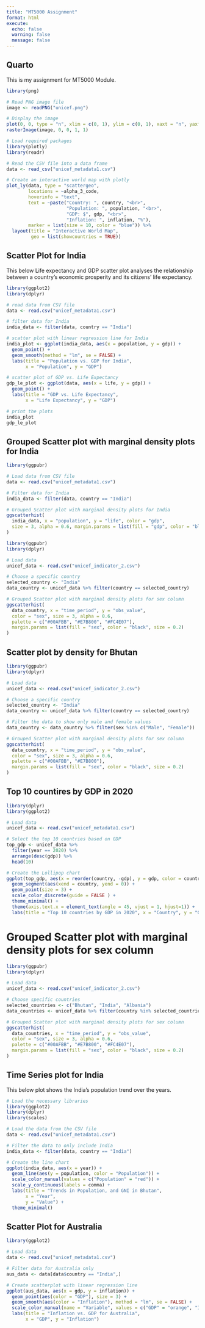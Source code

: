 ```yaml
---
title: "MT5000 Assignment"
format: html
execute: 
  echo: false
  warning: false
  message: false
---
```


## Quarto

This is my assignment for MT5000 Module. 





```r
library(png)

# Read PNG image file
image <- readPNG("unicef.png")

# Display the image
plot(0, 0, type = "n", xlim = c(0, 1), ylim = c(0, 1), xaxt = "n", yaxt = "n", ann = FALSE)
rasterImage(image, 0, 0, 1, 1)


```

```r
# Load required packages
library(plotly)
library(readr)

# Read the CSV file into a data frame
data <- read_csv("unicef_metadata1.csv")

# Create an interactive world map with plotly
plot_ly(data, type = "scattergeo", 
        locations = ~alpha_3_code, 
        hoverinfo = "text", 
        text = ~paste("Country: ", country, "<br>",
                      "Population: ", population, "<br>",
                      "GDP: $", gdp, "<br>",
                      "Inflation: ", inflation, "%"), 
        marker = list(size = 10, color = "blue")) %>%
  layout(title = "Interactive World Map", 
         geo = list(showcountries = TRUE))


```

## Scatter Plot for India

This below Life expectancy and GDP scatter plot analyses the relationship between a country's economic prosperity and its citizens' life expectancy.

```r
library(ggplot2)
library(dplyr)

# read data from CSV file
data <- read.csv("unicef_metadata1.csv")

# filter data for India
india_data <- filter(data, country == "India")

# scatter plot with linear regression line for India
india_plot <- ggplot(india_data, aes(x = population, y = gdp)) +
  geom_point() +
  geom_smooth(method = "lm", se = FALSE) +
  labs(title = "Population vs. GDP for India",
       x = "Population", y = "GDP")

# scatter plot of GDP vs. Life Expectancy
gdp_le_plot <- ggplot(data, aes(x = life, y = gdp)) +
  geom_point() +
  labs(title = "GDP vs. Life Expectancy",
       x = "Life Expectancy", y = "GDP")

# print the plots
india_plot
gdp_le_plot

```
## Grouped Scatter plot with marginal density plots for India

```r
library(ggpubr)

# Load data from CSV file
data <- read.csv("unicef_metadata1.csv")

# Filter data for India
india_data <- filter(data, country == "India")

# Grouped Scatter plot with marginal density plots for India
ggscatterhist(
  india_data, x = "population", y = "life", color = "gdp",
  size = 3, alpha = 0.6, margin.params = list(fill = "gdp", color = "black", size = 0.2)
)

```




```r
library(ggpubr)
library(dplyr)

# Load data
unicef_data <- read.csv("unicef_indicator_2.csv")

# Choose a specific country
selected_country <- "India"
data_country <- unicef_data %>% filter(country == selected_country)

# Grouped Scatter plot with marginal density plots for sex column
ggscatterhist(
  data_country, x = "time_period", y = "obs_value",
  color = "sex", size = 3, alpha = 0.6,
  palette = c("#00AFBB", "#E7B800", "#FC4E07"),
  margin.params = list(fill = "sex", color = "black", size = 0.2)
)


```
## Scatter plot by density for Bhutan

```r
library(ggpubr)
library(dplyr)

# Load data
unicef_data <- read.csv("unicef_indicator_2.csv")

# Choose a specific country
selected_country <- "India"
data_country <- unicef_data %>% filter(country == selected_country)

# Filter the data to show only male and female values
data_country <- data_country %>% filter(sex %in% c("Male", "Female"))

# Grouped Scatter plot with marginal density plots for sex column
ggscatterhist(
  data_country, x = "time_period", y = "obs_value",
  color = "sex", size = 3, alpha = 0.6,
  palette = c("#00AFBB", "#E7B800"),
  margin.params = list(fill = "sex", color = "black", size = 0.2)
)

```






## Top 10 countires by GDP in 2020

```r
library(dplyr)
library(ggplot2)

# Load data
unicef_data <- read.csv("unicef_metadata1.csv")

# Select the top 10 countries based on GDP
top_gdp <- unicef_data %>%
  filter(year == 2020) %>%
  arrange(desc(gdp)) %>%
  head(10)

# Create the Lollipop chart
ggplot(top_gdp, aes(x = reorder(country, -gdp), y = gdp, color = country)) +
  geom_segment(aes(xend = country, yend = 0)) +
  geom_point(size = 3) +
  scale_color_discrete(guide = FALSE ) +
  theme_minimal() +
  theme(axis.text.x = element_text(angle = 45, vjust = 1, hjust=1)) +
  labs(title = "Top 10 countries by GDP in 2020", x = "Country", y = "GDP (in billions)")

```


# Grouped Scatter plot with marginal density plots for sex column

```r
library(ggpubr)
library(dplyr)

# Load data
unicef_data <- read.csv("unicef_indicator_2.csv")

# Choose specific countries
selected_countries <- c("Bhutan", "India", "Albania")
data_countries <- unicef_data %>% filter(country %in% selected_countries)

# Grouped Scatter plot with marginal density plots for sex column
ggscatterhist(
  data_countries, x = "time_period", y = "obs_value",
  color = "sex", size = 3, alpha = 0.6,
  palette = c("#00AFBB", "#E7B800", "#FC4E07"),
  margin.params = list(fill = "sex", color = "black", size = 0.2)
)

```

## Time Series plot for India
This below plot shows the India's population trend over the years. 


```r
# Load the necessary libraries
library(ggplot2)
library(dplyr)
library(scales)

# Load the data from the CSV file
data <- read.csv("unicef_metadata1.csv")

# Filter the data to only include India
india_data <- filter(data, country == "India")

# Create the line chart
ggplot(india_data, aes(x = year)) +
  geom_line(aes(y = population, color = "Population")) +
  scale_color_manual(values = c("Population" = "red")) +
  scale_y_continuous(labels = comma) +
  labs(title = "Trends in Population, and GNI in Bhutan",
       x = "Year",
       y = "Value") +
  theme_minimal()

```


## Scatter Plot for Australia

```r
library(ggplot2)

# Load data
data <- read.csv("unicef_metadata1.csv")

# Filter data for Australia only
aus_data <- data[data$country == "India",]

# Create scatterplot with linear regression line
ggplot(aus_data, aes(x = gdp, y = inflation)) +
  geom_point(aes(color = "GDP"), size = 3) +
  geom_smooth(aes(color = "Inflation"), method = "lm", se = FALSE) +
  scale_color_manual(name = "Variable", values = c("GDP" = "orange", "Inflation" = "green")) +
  labs(title = "Inflation vs. GDP for Australia",
       x = "GDP", y = "Inflation")

```



